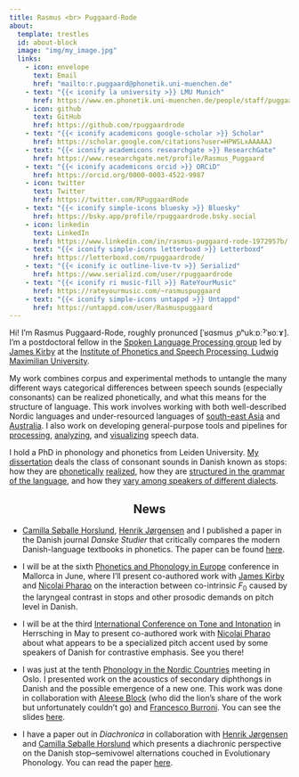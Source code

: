 ```yaml
---
title: Rasmus <br> Puggaard-Rode
about:
  template: trestles
  id: about-block
  image: "img/my_image.jpg"
  links:
    - icon: envelope
      text: Email
      href: "mailto:r.puggaard@phonetik.uni-muenchen.de"
    - text: "{{< iconify la university >}} LMU Munich"
      href: https://www.en.phonetik.uni-muenchen.de/people/staff/puggaard-rode_rasmus/index.html
    - icon: github
      text: GitHub
      href: https://github.com/rpuggaardrode
    - text: "{{< iconify academicons google-scholar >}} Scholar"
      href: https://scholar.google.com/citations?user=HPWSLxAAAAAJ
    - text: "{{< iconify academicons researchgate >}} ResearchGate"
      href: https://www.researchgate.net/profile/Rasmus_Puggaard
    - text: "{{< iconify academicons orcid >}} ORCiD"
      href: https://orcid.org/0000-0003-4522-9987
    - icon: twitter
      text: Twitter
      href: https://twitter.com/RPuggaardRode
    - text: "{{< iconify simple-icons bluesky >}} Bluesky"
      href: https://bsky.app/profile/rpuggaardrode.bsky.social
    - icon: linkedin
      text: LinkedIn
      href: https://www.linkedin.com/in/rasmus-puggaard-rode-1972957b/
    - text: "{{< iconify simple-icons letterboxd >}} Letterboxd"
      href: https://letterboxd.com/rpuggaardrode/
    - text: "{{< iconify ic outline-live-tv >}} Serializd"
      href: https://www.serializd.com/user/rpuggaardrode
    - text: "{{< iconify ri music-fill >}} RateYourMusic"
      href: https://rateyourmusic.com/~rasmuspuggaard
    - text: "{{< iconify simple-icons untappd >}} Untappd"
      href: https://untappd.com/user/Rasmuspuggaard
---
```


:::{#about-block}

Hi! I’m Rasmus Puggaard-Rode, roughly pronunced [ˈʁɑsmus ˌpʰukːɒːˀˈʁoːɤ]. 
I’m a postdoctoral fellow in the [Spoken Language Processing group](https://www.en.phonetik.uni-muenchen.de/research/research_groups/speech_processing/index.html){target='_blank'} led by [James Kirby](https://www.phonetik.uni-muenchen.de/personen/professoren/kirby_james/index.html){target='_blank'} at the [Institute of Phonetics and Speech Processing, Ludwig Maximilian University](https://www.en.phonetik.uni-muenchen.de/index.html){target="_blank"}.

My work combines corpus and experimental methods to untangle the many different ways categorical differences between speech sounds (especially consonants) can be realized phonetically, and what this means for the structure of language.
This work involves working with both well-described Nordic languages and under-resourced languages of [south-east Asia](https://www.isca-archive.org/speechprosody_2024/kirby24_speechprosody.html){target='_blank'} and [Australia](https://www.isca-archive.org/speechprosody_2024/jepson24_speechprosody.html){target='_blank'}. I also work on developing general-purpose tools and pipelines for [processing](https://github.com/rpuggaardrode/getVOT){target='_blank'}, [analyzing](https://github.com/kirbyj/praatsauce/tree/new-version){target='_blank'}, and [visualizing](https://rpuggaardrode.github.io/praatpicture_manual/){target='_blank'} speech data. 

I hold a PhD in phonology and phonetics from Leiden University. [My dissertation](https://www.lotpublications.nl/stop-hey-whats-that-sound){target='_blank'} deals the class of consonant sounds in Danish known as stops: how they are [phonetically](https://doi.org/10.1016/j.wocn.2022.101191){target='_blank'} [realized](https://www.journal-labphon.org/article/id/6449/){target='_blank'}, how they are [structured in the grammar of the language](https://www.tandfonline.com/doi/full/10.1080/03740463.2021.2022866){target="_blank"}, and how they [vary among speakers of different dialects](https://www.sciencedirect.com/science/article/pii/S0095447024000603){target='_blank'}.

:::

<h2 style='text-align: center;'>News</h2>

* [Camilla Søballe Horslund](https://vbn.aau.dk/en/persons/camillashm){target='_blank'}, [Henrik Jørgensen](https://www.au.dk/en/norhj@cc.au.dk){target='_blank'} and I published a paper in the Danish journal *Danske Studier* that critically compares the modern Danish-language textbooks in phonetics. The paper can be found [here](https://rasmuspuggaard.wordpress.com/wp-content/uploads/2025/05/2025_danskestudier.pdf){target='_blank'}.

* I will be at the sixth [Phonetics and Phonology in Europe](https://agenda.uib.es/120122/section/52273/6th-phonetics-and-phonology-in-europe-pape-2025.html){target='_blank'} conference in Mallorca in June, where I'll present co-authored work with [James Kirby](https://www.phonetik.uni-muenchen.de/~jkirby/){target='_blank'} and [Nicolai Pharao](https://nors.ku.dk/ansatte/?pure=da/persons/164799){target='_blank'} on the interaction between co-intrinsic *F*~0~ caused by the laryngeal contrast in stops and other prosodic demands on pitch level in Danish. 

* I will be at the third [International Conference on Tone and Intonation](https://www.tai2025.org/){target='_blank'} in Herrsching in May to present co-authored work with [Nicolai Pharao](https://nors.ku.dk/ansatte/?pure=da/persons/164799){target='_blank'} about what appears to be a specialized pitch accent used by some speakers of Danish for contrastive emphasis. See you there!

* I was just at the tenth [Phonology in the Nordic Countries](https://fonologiinorden.wordpress.com/){target='_blank'} meeting in Oslo. I presented work on the acoustics of secondary diphthongs in Danish and the possible emergence of a new one. This work was done in collaboration with [Aleese Block](https://sites.google.com/view/aleeseblock/home){target='_blank'} (who did the lion's share of the work but unfortunately couldn't go) and [Francesco Burroni](https://sites.google.com/cornell.edu/francescoburroni/home){target='_blank'}. You can see the slides [here](https://rasmuspuggaard.wordpress.com/wp-content/uploads/2025/02/2025_fino.pdf){target='_blank'}.

* I have a paper out in *Diachronica* in collaboration with [Henrik Jørgensen](https://www.au.dk/en/norhj@cc.au.dk){target='_blank'} and [Camilla Søballe Horslund](https://vbn.aau.dk/en/persons/camillashm){target='_blank'} which presents a diachronic perspective on the Danish stop--semivowel alternations couched in Evolutionary Phonology. You can read the paper [here](https://benjamins.com/catalog/dia.23068.pug){target='_blank'}.